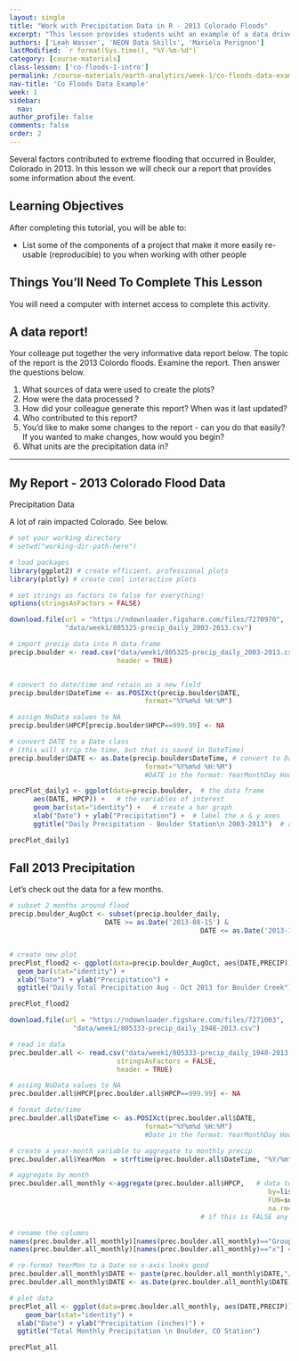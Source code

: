 ```yaml
---
layout: single
title: "Work with Precipitation Data in R - 2013 Colorado Floods"
excerpt: "This lesson provides students wiht an example of a data driven report to emphsize the importance of connecting data, documentation and results."
authors: ['Leah Wasser', 'NEON Data Skills', 'Mariela Perignon']
lastModified: `r format(Sys.time(), "%Y-%m-%d")`
category: [course-materials]
class-lesson: ['co-floods-1-intro']
permalink: /course-materials/earth-analytics/week-1/co-floods-data-example-r
nav-title: 'Co Floods Data Example'
week: 1
sidebar:
  nav:
author_profile: false
comments: false
order: 2
---
```


Several factors contributed to extreme flooding that occurred in Boulder,
Colorado in 2013. In this lesson we will check our a report that provides some
information about the event.

<div class='notice--success' markdown='1'>

## Learning Objectives

After completing this tutorial, you will be able to:

* List some of the components of a project that make it more easily re-usable (reproducible) to you when working with other people


## Things You'll Need To Complete This Lesson

You will need a computer with internet access to complete this activity.

</div>

## A data report!

Your colleage put together the very informative data report below. The topic of
the report is the 2013 Colordo floods. Examine the report. Then answer the questions
below.


1. What sources of data were used to create the plots?
2. How were the data processed ?
3. How did your colleague generate this report? When was it last updated?
4. Who contributed to this report?
5. You'd like to make some changes to the report - can you do that easily? If you
wanted to make changes, how would you begin?
6. What units are the precipitation data in?


***

## My Report - 2013 Colorado Flood Data

Precipitation Data

A lot of rain impacted Colorado. See below.

```r
# set your working directory
# setwd("working-dir-path-here")

# load packages
library(ggplot2) # create efficient, professional plots
library(plotly) # create cool interactive plots

# set strings as factors to false for everything!
options(stringsAsFactors = FALSE)

download.file(url = "https://ndownloader.figshare.com/files/7270970",
              "data/week1/805325-precip_daily_2003-2013.csv")

# import precip data into R data.frame
precip.boulder <- read.csv("data/week1/805325-precip_daily_2003-2013.csv",
                           header = TRUE)


# convert to date/time and retain as a new field
precip.boulder$DateTime <- as.POSIXct(precip.boulder$DATE,
                                  format="%Y%m%d %H:%M")

# assign NoData values to NA
precip.boulder$HPCP[precip.boulder$HPCP==999.99] <- NA


```

```r

# convert DATE to a Date class
# (this will strip the time, but that is saved in DateTime)
precip.boulder$DATE <- as.Date(precip.boulder$DateTime, # convert to Date class
                                  format="%Y%m%d %H:%M")
                                  #DATE in the format: YearMonthDay Hour:Minute

precPlot_daily1 <- ggplot(data=precip.boulder,  # the data frame
      aes(DATE, HPCP)) +   # the variables of interest
      geom_bar(stat="identity") +   # create a bar graph
      xlab("Date") + ylab("Precipitation") +  # label the x & y axes
      ggtitle("Daily Precipitation - Boulder Station\n 2003-2013")  # add a title

precPlot_daily1

```

## Fall 2013 Precipitation

Let's check out the data for a few months.


``` r

# subset 2 months around flood
precip.boulder_AugOct <- subset(precip.boulder_daily,
                        DATE >= as.Date('2013-08-15') &
												DATE <= as.Date('2013-10-15'))


# create new plot
precPlot_flood2 <- ggplot(data=precip.boulder_AugOct, aes(DATE,PRECIP)) +
  geom_bar(stat="identity") +
  xlab("Date") + ylab("Precipitation") +
  ggtitle("Daily Total Precipitation Aug - Oct 2013 for Boulder Creek")

precPlot_flood2

```


``` r

download.file(url = "https://ndownloader.figshare.com/files/7271003",
                "data/week1/805333-precip_daily_1948-2013.csv")

# read in data
prec.boulder.all <- read.csv("data/week1/805333-precip_daily_1948-2013.csv",
                           stringsAsFactors = FALSE,
                           header = TRUE)

# assing NoData values to NA
prec.boulder.all$HPCP[prec.boulder.all$HPCP==999.99] <- NA

# format date/time
prec.boulder.all$DateTime <- as.POSIXct(prec.boulder.all$DATE,
                                  format="%Y%m%d %H:%M")
                                  #Date in the format: YearMonthDay Hour:Minute

# create a year-month variable to aggregate to monthly precip
prec.boulder.all$YearMon  = strftime(prec.boulder.all$DateTime, "%Y/%m")

# aggregate by month
prec.boulder.all_monthly <-aggregate(prec.boulder.all$HPCP,   # data to aggregate
																 by=list(prec.boulder.all$YearMon),  # variable to aggregate by
																 FUN=sum,   # take the sum (total) of the precip
																 na.rm=TRUE)  # if the are NA values ignore them
												# if this is FALSE any NA value will prevent a value be totalled

# rename the columns
names(prec.boulder.all_monthly)[names(prec.boulder.all_monthly)=="Group.1"] <- "DATE"
names(prec.boulder.all_monthly)[names(prec.boulder.all_monthly)=="x"] <- "PRECIP"

# re-format YearMon to a Date so x-axis looks good
prec.boulder.all_monthly$DATE <- paste(prec.boulder.all_monthly$DATE,"/01",sep="")
prec.boulder.all_monthly$DATE <- as.Date(prec.boulder.all_monthly$DATE)

# plot data
precPlot_all <- ggplot(data=prec.boulder.all_monthly, aes(DATE,PRECIP)) +
	geom_bar(stat="identity") +
  xlab("Date") + ylab("Precipitation (inches)") +
  ggtitle("Total Monthly Precipitation \n Boulder, CO Station")

precPlot_all


```
